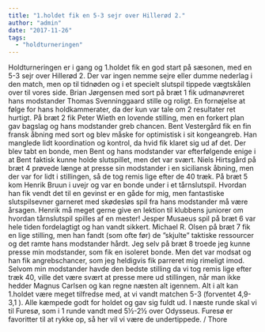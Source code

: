 ```yaml
---
title: "1.holdet fik en 5-3 sejr over Hillerød 2."
author: "admin"
date: "2017-11-26"
tags: 
  - "holdturneringen"
---
```


Holdturneringen er i gang og 1.holdet fik en god start på sæsonen, med en 5-3 sejr over Hillerød 2. Der var ingen nemme sejre eller dumme nederlag i den match, men op til tidnøden og i et specielt slutspil tippede vægtskålen over til vores side. Brian Jørgensen med sort på bræt 1 fik udmanøvreret hans modstander Thomas Svenninggaard stille og roligt. En fornøjelse at følge for hans holdkammerater, da der kun var tale om 2 resultater ret hurtigt. På bræt 2 fik Peter Wieth en lovende stilling, men en forkert plan gav bagslag og hans modstander greb chancen. Bent Vestergård fik en fin fransk åbning med sort og blev måske for optimistisk i sit kongeangreb. Han manglede lidt koordination og kontrol, da hvid fik klaret sig ud af det. Der blev tabt en bonde, men Bent og hans modstander var efterfølgende enige i at Bent faktisk kunne holde slutspillet, men det var svært. Niels Hirtsgård på bræt 4 prøvede længe at presse sin modstander i en siciliansk åbning, men der var for lidt i stillingen, så de tog remis lige efter de 40 træk. På bræt 5 kom Henrik Bruun i uvejr og var en bonde under i et tårnslutspil. Hvordan han fik vendt det til en gevinst er en gåde for mig, men fantastiske slutspilsevner garneret med skødesløs spil fra hans modstander må være årsagen. Henrik må meget gerne give en lektion til klubbens juniorer om hvordan tårnslutspil spilles af en mester! Jesper Musaeus spil på bræt 6 var hele tiden fordelagtigt og han vandt sikkert. Michael R. Olsen på bræt 7 fik en lige stilling, men han fandt (som ofte før) de ”skjulte” taktiske ressourcer og det ramte hans modstander hårdt. Jeg selv på bræt 8 troede jeg kunne presse min modstander, som fik en isoleret bonde. Men det var modsat og han fik angrebschancer, som jeg heldigvis fik parreret mig rimeligt imod. Selvom min modstander havde den bedste stilling da vi tog remis lige efter træk 40, ville det være svært at presse mere ud stillingen, når man ikke hedder Magnus Carlsen og kan regne næsten alt igennem. Alt i alt kan 1.holdet være meget tilfredse med, at vi vandt matchen 5-3 (forventet 4,9-3,1 ). Alle kæmpede godt for holdet og gav sig fuldt ud. I næste runde skal vi til Furesø, som i 1 runde vandt med 5½-2½ over Odysseus. Furesø er favoritter til at rykke op, så her vil vi være de undertippede. / Thore

